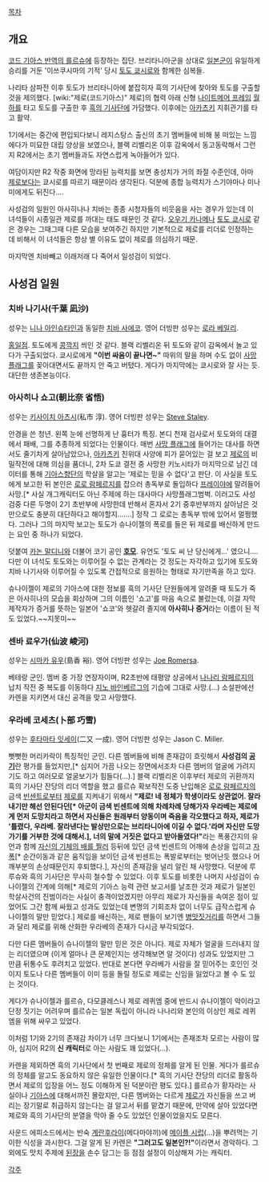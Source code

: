 [[목차]]

== 개요 ==
[[코드 기아스 반역의 를르슈]]에 등장하는 집단. 브리타니아군을 상대로 [[일본군]]이 유일하게 승리를 거둔 '이쓰쿠시마의 기적' 당시 [[토도 쿄시로]]와 함께한 심복들. 

나리타 삼파전 이후 토도가 브리타니아에 붙잡히자 흑의 기사단에 찾아와 토도를 구출할 것을 제의했다. [wiki:"제로(코드기아스)" 제로]의 협력 아래 신형 [[나이트메어 프레임]] [[월하]]를 타고 토도를 구출한 후 [[흑의 기사단]]에 가담했다. 이후에는 [[아카츠키]] 지휘관기를 타고 활약.

1기에서는 중간에 편입되다보니 레지스탕스 출신의 초기 멤버들에 비해 붕 떠있는 느낌에다가 미묘한 대립 양상을 보였으나, 블랙 리벨리온 이후 감옥에서 동고동락해서 그런지 R2에서는 초기 멤버들과도 자연스럽게 녹아들어가 있다.

여담이지만 R2 작중 화면에 망라된 능력치를 보면 충성치가 거의 좌절 수준인데, 아마 [[제로]]보다는 쿄시로를 따르기 때문이라 생각된다. 덕분에 종합 능력치가 스기야마나 미나미에게도 뒤진다….

사성검의 일원인 아사히나나 치바는 종종 시청자들의 비웃음을 사는 경우가 있는데 이 녀석들이 시종일관 제로를 까대는 태도 때문인 것 같다. [[오우기 카나메]]나 [[토도 쿄시로]] 같은 경우는 그때그때 다른 모습을 보여주긴 하지만 기본적으로 제로를 리더로 인정하는 데 비해서 이 녀석들은 항상 별 이유도 없이 제로를 의심하기 때문. 

마지막엔 치바빼고 이래저래 다 죽어서 일성검이 되었다.

== 사성검 일원 ==
=== 치바 나기사(千葉 凪沙) ===
성우는 [[니나 아인슈타인]]과 동일한 [[치바 사에코]]. 영어 더빙판 성우는 [[로라 베일리]].

[[홍일점]]. 토도에게 [[콩깍지]] 씌인 것 같다. 블랙 리벨리온 뒤 토도와 같이 감옥에서 놀고 있다가 구출되었다. 쿄시로에게 '''"이번 싸움이 끝나면~"''' 따위의 말을 하며 수도 없이 [[사망 플래그]]를 꽂아대면서도 끝까지 안 죽고 버텼다. 게다가 마지막에는 쿄시로와 잘 사는 듯. 대단한 생존본능이다.

=== 아사히나 쇼고(朝比奈 省悟) ===
성우는 [[키사이치 아츠시]](私市 淳). 영어 더빙판 성우는 [[Steve Staley]].

안경을 쓴 청년. 왼쪽 눈에 선명하게 난 흉터가 특징. 본디 천재 검사로서 토도와의 대결에서 패배, 그를 추종하게 되었다는 인물이다. 매번 [[사망 플래그]]에 들어가는 대사를 하면서도 줄기차게 살아남았으나, [[아카츠키]] 친위대 사양에 피가 묻어있는 걸 보고 [[제로]]의 비밀작전에 대해 의심을 품더니, 2차 도쿄 결전 중 사망한 키노시타가 마지막으로 남긴 데이터를 통해 [[기아스향단]]의 학살을 알고는 '제로는 믿을 수 없다'고 판단. 이 사실을 토도에게 보고한 뒤 본인은 [[로로 람페르지]]를 잡으러 총독부로 돌입하다 [[프레이야]]에 말려들어 사망.[* 사실 개그캐릭터도 아닌 주제에 하는 대사마다 사망플래그범벅. 이러고도 사성검중 다른 두명이 2기 초반부에 사망한데 반해서 혼자서 2기 중후반부까지 살아남은 것만으로도 충분히 대단하다고 해야할지…….] 정작 그 로로는 총독부 밖에 있어서 멀쩡했다. 그러나 그의 마지막 보고는 토도가 슈나이젤의 폭로를 들은 뒤 제로를 배신하게 만드는 요인 중 하나가 되었다.

덧붙여 [[카논 말디니]]와 더불어 코기 공인 '''[[호모]]'''. 유언도 '토도 씨 난 당신에게…' 였으니…. 다만 이 녀석도 토도와는 이루어질 수 없는 관계라는 것 정도는 자각하고 있기에 토도와 치바 나기사와 이루어질 수 있도록 간접적으로 응원하는 형태로 자기만족을 하고 있다.

슈나이젤이 제로의 기아스에 대한 정보를 흑의 기사단 단원들에게 알려줄 때 토도가 죽은 아사히나의 모습을 회상하며 그의 이름인 '쇼고'를 마음 속으로 불렀는데, 이걸 자막 제작자가 증거를 뜻하는 일본어 '쇼코'와 헷갈려 졸지에 '''아사히나 증거'''라는 이름이 된 적도 있었다.~~지못미~~
=== 센바 료우가(仙波 崚河) ===
성우는 [[시마카 유우]](島香 裕). 영어 더빙판 성우는 [[Joe Romersa]].

베테랑 군인. 멤버 중 가장 연장자이며, R2초반에 태평양 상공에서 [[나나리 람페르지]]의 납치 작전 중 복도를 이동하다 [[지노 바인베르그]]의 기습에 그대로 사망.(…) 소설판에선 카렌을 지키면서 대신 공격을 맞고 사망했다.

=== 우라베 코세츠(卜部 巧雪) ===
성우는 [[후타마타 잇세이]](二又 一成). 영어 더빙판 성우는 Jason C. Miller.

뻣뻣한 머리카락이 특징적인 군인. 다른 멤버들에 비해 존재감이 흐릿해서 '''사성검의 [[공기]]'''란 평가를 들었지만,[* 심지어 가끔 나오는 장면에서조차 다른 멤버의 얼굴에 가려지기도 하고 여러모로 얼굴보기가 힘들다(…).] 블랙 리벨리온 이후부터 제로의 귀환까지 흑의 기사단 잔당의 리더 역할을 했고 를르슈 확보작전 도중 난입해온 [[로로 람페르지]]의 금색 [[빈센트]]로부터 [[제로]]를 지켜내기 위해서 '''"제로! 네 정체가 학생이라도 상관없어. 잘라내기만 해선 안된다던[* 아군이 금색 빈센트에 의해 차례차례 당해가자 우라베는 제로에게 먼저 도망치라고 하면서 자신들은 원래부터 양동이며 죽음을 각오했다고 하자, 제로가 '틀렸다, 우라베. 잘라낸다는 발상만으로는 브리타니아에 이길 수 없다.'라며 자신만 도망가기를 거부한 것에 대해서.], 너의 말에 거짓은 없다고 받아들였다!"'''라는 폭풍간지의 유언과 함께 [[할복|자신의 기체의 배를 찔러]] 등뒤에 있던 금색 빈센트의 어깨에 손상을 입히고 [[자폭]][* 순간이동과 같은 움직임을 보이던 금색 빈센트는 폭발로부터는 벗어난듯 했으나 어깨부분의 손상때문인지 후퇴했다.], 자신의 존재감을 널리 알린 채 사망했다. 덕분에 루루슈와 흑의 기사단은 무사히 철수할 수 있었다. 이후 토도를 비롯한 나머지 사성검이 슈나이젤의 간계에 의해[* 제로의 기아스 능력 관련 보고서를 날조한 것과 제로가 일본인 학살사건의 진범이라는 사실이 충격이었겠지만 아무리 제로가 자신들을 속여온 점이 있었어도 그간 함께 싸웠고 성과도 있었는데 변명의 기회조차 없이 너무도 급작스럽게 슈나이젤의 말만 믿었다.] 제로를 배신하는, 제로 팬들이 보기엔 [[병맛]]짓거리를 하면서 그들과 달리 제로를 위해 산화한 우라베의 존재가 다시금 부각되었다.

다만 다른 멤버들이 슈나이젤의 말만 믿은 것은 아니다. 제로 자체가 얼굴을 드러내지 않는 리더였으며 (이게 얼마나 큰 문제인지는 생각해보면 알 것이다) 성과도 있었지만 그만큼 뒤통수도 후려치고 있었다. 반대로 본다면 우라베가 사람을 잘 믿어주는 호인인 것이지 토도나 다른 멤버들이 이미 등을 돌릴 정도로 제로는 신임을 잃었다고 볼 수 도 있는 것이다.

게다가 슈나이젤과 를르슈, 다모클레스나 제로 레퀴엠 중에 반드시 슈나이젤이 악이라고 단정 짓기는 어려우며 를르슈는 일본 독립이 아니라 나나리와 본인의 이상인 제로 레퀴엠을 위해 싸우고 있었다.  

이처럼 1기와 2기의 존재감 차이가 너무 크다보니 1기에서는 존재조차 모르는 사람이 많아, 심지어 R2의 '''신 캐릭터'''로 아는 사람도 꽤 있었다(...).

카렌을 제외하면 흑의 기사단에서 첫 번째로 제로의 정체를 알게 된 인물. 게다가 를르슈의 정체를 알고도 동요하지 않은 유일한 인물이다.[* 흑의 기사단 잔당의 리더로 활동하면서 제로의 입장을 어느 정도 이해하게 된 덕분이란 평도 있다.] 를르슈가 황자라는 사실이나 [[기아스]]에 대해서까진 몰랐지만, 다른 멤버와는 다르게 [[제로]]가 자신들을 쓰고 버리는 장기말로 취급하지 않는다는 걸 알고서 뒤를 맡겼기 때문에, 만약에 살아 있었다면 제로와 흑의 기사단의 분열을 막아 줄 수도 있었던 인물이었을지도 모른다.

사운드 에피소드에서는 반숙 [[계란후라이]](메다마야끼)에 [[메이플 시럽]](…)을 뿌려먹는 기이한 식성을 과시한다. 그걸 알게 된 카렌은 '''"그러고도 일본인?!"'''이라면서 경악하다. 그외에도 맛치 주제에 [[된장]]을 손수 담그는 등 점점 설정이 이상해져 가는 캐릭터.

[[각주]]
